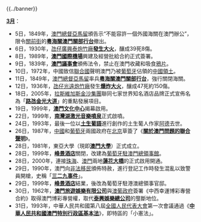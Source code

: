 {{../banner}}

'''[[3月|3月]]'''：
*5日，1849年，[[澳門總督|澳門總督]][[亞馬留|亞馬留]]頒告示“不能容許一個外國海關在澳門辦公”，限令[[關前街|關前街]]的'''[[粵海關澳門關部行台|粵海關澳門關部行台]]'''撤出。
*6日，1930年，[[氹仔|氹仔]][[廣興泰炮竹廠|廣興泰炮竹廠]]'''[[氹仔廣興泰炮竹廠大火_(1930年)|發生大火]]'''，釀成39死8傷。
*8日，1989年，'''[[澳門國際機場|澳門國際機場]]'''興建及經營批給合約正式簽署。
*9日，1839年，'''[[澳門議事會|澳門議事會]]'''頒佈法令，禁止在澳門收藏和吸食[[鴉片|鴉片]]。
*10日，1972年，中國致信[[聯合國|聯合國]]聲明澳門乃被[[葡萄牙|葡萄牙]]佔領的[[中國|中國]][[領土|領土]]。
*11日，1849年，[[澳門總督|澳門總督]][[亞馬留|亞馬留]]率兵'''[[粵海關澳門關部行台|粵海關澳門關部行台]]'''，強行關閉海關。
*12日，1936年，[[氹仔|氹仔]][[光遠炮竹廠|光遠炮竹廠]]發生'''[[氹仔光遠炮竹廠爆炸大火_(1936年)|爆炸大火]]'''，釀成47死約150傷。
*18日，2005年，[[拉斯維加斯金沙集團|拉斯維加斯金沙集團]]聯同七家世界知名酒店品牌正式宣佈名為「'''[[路氹金光大道|路氹金光大道]]'''」的重點發展項目。
*19日，1999年，'''[[澳門文化中心|澳門文化中心]]'''揭幕啟用。
*22日，1999年，'''[[南灣湖|南灣湖激光音樂噴泉]]'''正式啟噴。
*24日，1993年，最後一位以'''[[土生葡語|土生葡語]]'''進行創作的土生葡人作家[[若瑟·山度士·飛利拉|阿德]]去世。
*26日，1987年，[[中國|中國]]和[[葡萄牙|葡萄牙]]兩國政府在[[北京|北京]]草簽了《'''[[關於澳門問題的聯合聲明|關於澳門問題的聯合聲明]]'''》。
*28日，1981年，東亞大學（現即'''[[澳門大學|澳門大學]]'''）正式成立。
*28日，1999年，'''[[峰景酒店|峰景酒店]]'''關閉，改建為[[葡萄牙駐港澳總領事館|葡萄牙駐澳門總領事館]]。
*28日，2000年，連接[[珠海|珠海]]、[[澳門|澳門]]兩地'''[[蓮花大橋|蓮花大橋]]'''的正式啟用開通。
*29日，1990年，澳門向[[非法移民|非法移民]]頒佈特赦，進行登記工作時發生混亂以致警員開槍，史稱「'''[[龍的行動|三二九事件]]'''」。
*29日，1999年，'''[[峰景酒店|峰景酒店]]'''結業，後改為葡萄牙駐港澳總領事官邸。
*30日，1962年，'''[[澳門旅遊娛樂有限公司|澳門旅遊娛樂有限公司]]'''與[[澳葡政府|澳葡政府]]簽署《中西幸運博彩專營合約》取得澳門博彩專營權，取代'''[[泰興娛樂總公司|泰興娛樂總公司]]'''的壟斷地位。
*31日，1993年，中華人民共和國第八屆[[全國人民代表大會|全國人民代表大會]]第一次會議通過《'''[[中華人民共和國澳門特別行政區基本法|中華人民共和國澳門特別行政區基本法]]'''》，即特區的「小憲法」。